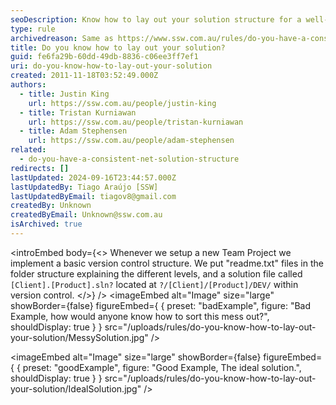 ```yaml
---
seoDescription: Know how to lay out your solution structure for a well-organized and maintainable .NET project.
type: rule
archivedreason: Same as https://www.ssw.com.au/rules/do-you-have-a-consistent-net-solution-structure/
title: Do you know how to lay out your solution?
guid: fe6fa29b-60dd-49db-8836-c06ee3ff7ef1
uri: do-you-know-how-to-lay-out-your-solution
created: 2011-11-18T03:52:49.000Z
authors:
  - title: Justin King
    url: https://ssw.com.au/people/justin-king
  - title: Tristan Kurniawan
    url: https://ssw.com.au/people/tristan-kurniawan
  - title: Adam Stephensen
    url: https://ssw.com.au/people/adam-stephensen
related:
  - do-you-have-a-consistent-net-solution-structure
redirects: []
lastUpdated: 2024-09-16T23:44:57.000Z
lastUpdatedBy: Tiago Araújo [SSW]
lastUpdatedByEmail: tiagov8@gmail.com
createdBy: Unknown
createdByEmail: Unknown@ssw.com.au
isArchived: true
---
```


<introEmbed
  body={<>
Whenever we setup a new Team Project we implement a basic version control structure. We put "readme.txt" files in the folder structure explaining the different levels, and a solution file called `[Client].[Product].sln?` located at `?/[Client]/[Product]/DEV/` within version control.
  </>}
/>
<imageEmbed
  alt="Image"
  size="large"
  showBorder={false}
  figureEmbed={ {
    preset: "badExample",
    figure: "Bad Example, how would anyone know how to sort this mess out?",
    shouldDisplay: true
  } }
  src="/uploads/rules/do-you-know-how-to-lay-out-your-solution/MessySolution.jpg"
/>

<imageEmbed
  alt="Image"
  size="large"
  showBorder={false}
  figureEmbed={ {
    preset: "goodExample",
    figure: "Good Example, The ideal solution.",
    shouldDisplay: true
  } }
  src="/uploads/rules/do-you-know-how-to-lay-out-your-solution/IdealSolution.jpg"
/>
